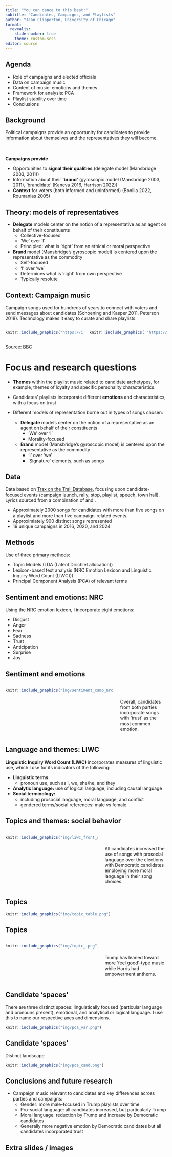 ```yaml
---
title: "You can dance to this beat:"
subtitle: "Candidates, Campaigns, and Playlists"
author: "Jean Clipperton, University of Chicago"
format:
  revealjs:
    slide-number: true 
    theme: custom.scss
editor: source
---
```


## Agenda

-   Role of campaigns and elected officials
-   Data on campaign music
-   Content of music: emotions and themes
-   Framework for analysis: PCA
-   Playlist stability over time
-   Conclusions

## Background

Political campaigns provide an opportunity for candidates to provide information about themselves and the representatives they will become. 

<br><br>
**Campaigns provide**

* Opportunities to **signal their qualities** (delegate model (Mansbridge 2003, 2011))
* Information about their **'brand'** (gyroscopic model (Mansbridge 2003, 2011), 'brandidate' (Kaneva 2016, Harrison 2022))
* **Context** for voters (both informed and uninformed) (Bonilla 2022, Roumanias 2005)

## Theory: models of representatives

* **Delegate** models center on the notion of a representative as an agent on behalf of their constituents
  * Collective-focused
  * 'We' over 'I'
  * Principled: what is 'right' from an ethical or moral perspective

* **Brand** model (Mansbridge's gyroscopic model) is centered upon the representative as the commodity 
  * Self-focused
  * 'I' over 'we'
  * Determines what is 'right' from own perspective
  * Typically resolute
  

## Context: Campaign music 
Campaign songs used for hundreds of years to connect with voters and send messages about candidates (Schoening and Kasper 2011, Peterson 2018). Technology makes it easy to curate and share playlists. 

::: {.fragment} 

:::{.columns} 
::: {.column width="50%"}
```r
knitr::include_graphics("https://ichef.bbci.co.uk/news/1632/idt2/idt2/12dd9f0e-9d77-4a18-aad3-c5eb555f6120/image/816")
```
:::

::: {.column width="50%"}
```r
knitr::include_graphics( "https://ichef.bbci.co.uk/news/1632/idt2/idt2/30f8d633-b2f7-4780-9eff-3adabcd769e9/image/816")
```
:::

:::
[Source: BBC](https://www.bbc.com/news/entertainment-arts-54644163)
:::


# Focus and research questions
* **Themes** within the playlist music related to candidate archetypes, for example, themes of loyalty and specific personality characteristics. 

* Candidates' playlists incorporate different **emotions** and characteristics, with a focus on trust

* Different models of representation borne out in types of songs chosen:
  * **Delegate** models center on the notion of a representative as an agent on behalf of their constituents
    * 'We' over 'I'
    * Morality-focused
  
  * **Brand** model (Mansbridge's gyroscopic model) is centered upon the representative as the commodity 
    * 'I' over 'we'
    * 'Signature' elements, such as songs



## Data
Data based on [Trax on the Trail Database](https://db.traxonthetrail.com/), focusing upon candidate-focused events (campaign launch, rally, stop, playlist, speech, town hall). Lyrics sourced from a combination of \url{genius.com} and \url{lyricsmania.com}.

* Approximately 2000 songs for candidates with more than five songs on a playlist and more than five campaign-related events.
* Approximiately 900 distinct songs represented
* 19 unique campaigns in 2016, 2020, and 2024

## Methods
Use of three primary methods:

* Topic Models (LDA (Latent Dirichlet allocation))
* Lexicon-based text analysis (NRC Emotion Lexicon and Linguistic Inquiry Word Count (LIWC)))
* Principal Component Analysis (PCA) of relevant terms


## Sentiment and emotions: NRC

Using the NRC emotion lexicon, I incorporate eight emotions:

* Disgust
* Anger
* Fear
* Sadness
* Trust
* Anticipation
* Surprise
* Joy

## Sentiment and emotions
:::{.columns}
::: {.column width="70%"}
```r
knitr::include_graphics("img/sentiment_camp_nrc.png")
```
:::

::: {.column width="30%" }
<br><br>
Overall, candidates from both parties incorporate songs with 'trust' as the most common emotion.
:::

:::



## Language and themes: LIWC
**Linguistic Inquiry Word Count (LIWC)** incorporates measures of linguistic use, which I use for its indicators of the following:

* **Linguistic terms:** 
    * pronoun use, such as I, we, she/he, and they
* **Analytic language:** use of logical language, including causal language 
* **Social terminology:** 
  * including prosocial language, moral language, and conflict
  * gendered terms/social references: male vs female

## Topics and themes: social behavior

:::{.columns}
::: {.column width="60%"}
```r
knitr::include_graphics("img/liwc_front_soc.png")
```
:::

::: {.column width="40%" .v-center}
<br><br>
All candidates increased the use of songs with prosocial language over the elections with Democratic candidates employing more moral language in their song choices. 
:::

:::

## Topics


```r
knitr::include_graphics("img/topic_table.png")
```

## Topics

:::{.columns}
::: {.column width="60%"}
```r
knitr::include_graphics("img/topic_.png")
```
:::

::: {.column width="40%" .v-center}
<br><br>
Trump has leaned toward more 'feel good'-type music while Harris had empowerment anthems. 
:::

:::

## Candidate 'spaces'
There are three distinct spaces: linguistically focused (particular language and pronouns present), emotional, and analytical or logical language. I use this to name our respective axes and dimensions. 

:::{.fragment}
```r
knitr::include_graphics("img/pca_var.png")
```
:::

## Candidate 'spaces'
Distinct landscape 

```r
knitr::include_graphics("img/pca_cand.png")
```



## Conclusions and future research

* Campaign music relevant to candidates and key differences across parties and campaigns:
  * Gender: more male-focused in Trump playlists over time
  * Pro-social language: all candidates increased, but particularly Trump
  * Moral language: reduction by Trump and increase by Democratic candidates
  * Generally more negative emotion by Democratic candidates but all candidates incorporated trust

## Extra slides / images

